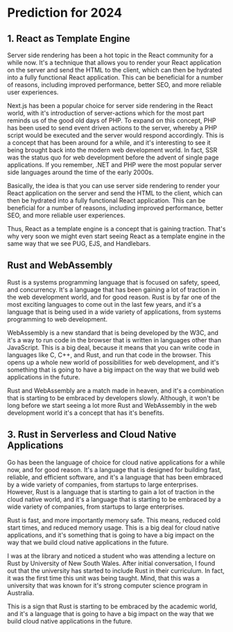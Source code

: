 # Prediction for 2024

## 1. React as Template Engine

Server side rendering has been a hot topic in the React community for a while
now. It's a technique that allows you to render your React application on the
server and send the HTML to the client, which can then be hydrated into a fully
functional React application. This can be beneficial for a number of reasons,
including improved performance, better SEO, and more reliable user experiences.

Next.js has been a popular choice for server side rendering in the React world,
with it's introduction of server-actions which for the most part reminds us of
the good old days of PHP. To expand on this concept, PHP has been used to send
event driven actions to the server, whereby a PHP script would be executed and
the server would respond accordingly. This is a concept that has been around for
a while, and it's interesting to see it being brought back into the modern web
development world. In fact, SSR was the status quo for web development before
the advent of single page applications. If you remember, .NET and PHP were the
most popular server side languages around the time of the early 2000s.

Basically, the idea is that you can use server side rendering to render your
React application on the server and send the HTML to the client, which can then
be hydrated into a fully functional React application. This can be beneficial
for a number of reasons, including improved performance, better SEO, and more
reliable user experiences.

Thus, React as a template engine is a concept that is gaining traction. That's
why very soon we might even start seeing React as a template engine in the same
way that we see PUG, EJS, and Handlebars.

## Rust and WebAssembly

Rust is a systems programming language that is focused on safety, speed, and
concurrency. It's a language that has been gaining a lot of traction in the web
development world, and for good reason. Rust is by far one of the most exciting
languages to come out in the last few years, and it's a language that is being
used in a wide variety of applications, from systems programming to web
development.

WebAssembly is a new standard that is being developed by the W3C, and it's a way
to run code in the browser that is written in languages other than JavaScript.
This is a big deal, because it means that you can write code in languages like
C, C++, and Rust, and run that code in the browser. This opens up a whole new
world of possibilities for web development, and it's something that is going to
have a big impact on the way that we build web applications in the future.

Rust and WebAssembly are a match made in heaven, and it's a combination that is
starting to be embraced by developers slowly. Although, it won't be long before
we start seeing a lot more Rust and WebAssembly in the web development world
it's a concept that has it's benefits.

## 3. Rust in Serverless and Cloud Native Applications

Go has been the language of choice for cloud native applications for a while
now, and for good reason. It's a language that is designed for building fast,
reliable, and efficient software, and it's a language that has been embraced by
a wide variety of companies, from startups to large enterprises. However, Rust
is a language that is starting to gain a lot of traction in the cloud native
world, and it's a language that is starting to be embraced by a wide variety of
companies, from startups to large enterprises.

Rust is fast, and more importantly memory safe. This means, reduced cold start
times, and reduced memory usage. This is a big deal for cloud native
applications, and it's something that is going to have a big impact on the way
that we build cloud native applications in the future.

I was at the library and noticed a student who was attending a lecture on Rust
by University of New South Wales. After initial conversation, I found out that
the university has started to include Rust in their curriculum. In fact, it was
the first time this unit was being taught. Mind, that this was a university that
was known for it's strong computer science program in Australia.

This is a sign that Rust is starting to be embraced by the academic world, and
it's a language that is going to have a big impact on the way that we build
cloud native applications in the future.